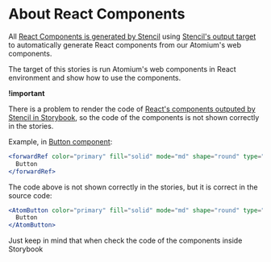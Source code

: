 
<Meta title="Introduction" />

# About React Components

All [React Components is generated by Stencil](https://stenciljs.com/docs/react) using [Stencil's output target](https://stenciljs.com/docs/react#output-targets) to automatically generate React components from our Atomium's web components.

The target of this stories is run Atomium's web components in React environment and show how to use the components.

**!important**

There is a problem to render the code of [React's components outputed by Stencil in Storybook](https://github.com/storybookjs/storybook/issues/8881), so the code of the components is not shown correctly in the stories.

Example, in [Button component](?path=/docs/react_components-button--docs):

```jsx
<forwardRef color="primary" fill="solid" mode="md" shape="round" type="button">
  Button
</forwardRef>
```

The code above is not shown correctly in the stories, but it is correct in the source code:

```jsx
<AtomButton color="primary" fill="solid" mode="md" shape="round" type="button">
  Button
</AtomButton>
```

Just keep in mind that when check the code of the components inside Storybook
